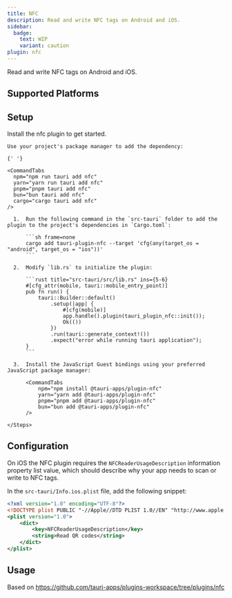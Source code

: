 ```yaml
---
title: NFC
description: Read and write NFC tags on Android and iOS.
sidebar:
  badge:
    text: WIP
    variant: caution
plugin: nfc
---
```



<PluginLinks plugin={frontmatter.plugin} />

Read and write NFC tags on Android and iOS.

## Supported Platforms

<Compatibility plugin={frontmatter.plugin} />

## Setup

Install the nfc plugin to get started.

<Tabs>
  <TabItem label="Automatic">

    Use your project's package manager to add the dependency:

    {' '}

    <CommandTabs
      npm="npm run tauri add nfc"
      yarn="yarn run tauri add nfc"
      pnpm="pnpm tauri add nfc"
      bun="bun tauri add nfc"
      cargo="cargo tauri add nfc"
    />

  </TabItem>
  <TabItem label="Manual">
    <Steps>

      1.  Run the following command in the `src-tauri` folder to add the plugin to the project's dependencies in `Cargo.toml`:

          ```sh frame=none
          cargo add tauri-plugin-nfc --target 'cfg(any(target_os = "android", target_os = "ios"))'
          ```

      2.  Modify `lib.rs` to initialize the plugin:

          ```rust title="src-tauri/src/lib.rs" ins={5-6}
          #[cfg_attr(mobile, tauri::mobile_entry_point)]
          pub fn run() {
              tauri::Builder::default()
                  .setup(|app| {
                      #[cfg(mobile)]
                      app.handle().plugin(tauri_plugin_nfc::init());
                      Ok(())
                  })
                  .run(tauri::generate_context!())
                  .expect("error while running tauri application");
          }
          ```

      3.  Install the JavaScript Guest bindings using your preferred JavaScript package manager:

          <CommandTabs
              npm="npm install @tauri-apps/plugin-nfc"
              yarn="yarn add @tauri-apps/plugin-nfc"
              pnpm="pnpm add @tauri-apps/plugin-nfc"
              bun="bun add @tauri-apps/plugin-nfc"
          />

    </Steps>

  </TabItem>
</Tabs>

## Configuration

On iOS the NFC plugin requires the `NFCReaderUsageDescription` information property list value, which should describe why your app needs to scan or write to NFC tags.

In the `src-tauri/Info.ios.plist` file, add the following snippet:

```xml title=src-tauri/Info.ios.plist
<?xml version="1.0" encoding="UTF-8"?>
<!DOCTYPE plist PUBLIC "-//Apple//DTD PLIST 1.0//EN" "http://www.apple.com/DTDs/PropertyList-1.0.dtd">
<plist version="1.0">
	<dict>
		<key>NFCReaderUsageDescription</key>
		<string>Read QR codes</string>
	</dict>
</plist>
```

## Usage

<Stub>

Based on https://github.com/tauri-apps/plugins-workspace/tree/plugins/nfc

</Stub>

<PluginPermissions plugin={frontmatter.plugin} />
